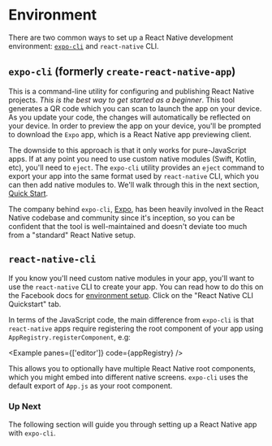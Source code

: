 
# Environment

There are two common ways to set up a React Native development environment: [`expo-cli`](https://docs.expo.io/workflow/expo-cli/) and `react-native` CLI.

## `expo-cli` (formerly `create-react-native-app`)

This is a command-line utility for configuring and publishing React Native projects. _This is the best way to get started as a beginner_. This tool generates a QR code which you can scan to launch the app on your device. As you update your code, the changes will automatically be reflected on your device. In order to preview the app on your device, you'll be prompted to download the `Expo` app, which is a React Native app previewing client.

The downside to this approach is that it only works for pure-JavaScript apps. If at any point you need to use custom native modules (Swift, Kotlin, etc), you'll need to `eject`. The `expo-cli` utility provides an `eject` command to export your app into the same format used by `react-native` CLI, which you can then add native modules to.
We'll walk through this in the next section, [Quick Start](/environment/quick_start).

The company behind `expo-cli`, [Expo](https://expo.io/), has been heavily involved in the React Native codebase and community since it's inception, so you can be confident that the tool is well-maintained and doesn't deviate too much from a "standard" React Native setup.

## `react-native-cli`

If you know you'll need custom native modules in your app, you'll want to use the `react-native` CLI to create your app. You can read how to do this on the Facebook docs for [environment setup](https://reactnative.dev/docs/environment-setup). Click on the "React Native CLI Quickstart" tab.

In terms of the JavaScript code, the main difference from `expo-cli` is that `react-native` apps require registering the root component of your app using `AppRegistry.registerComponent`, e.g:

<Example panes={['editor']} code={appRegistry} />

This allows you to optionally have multiple React Native root components, which you might embed into different native screens. `expo-cli` uses the default export of `App.js` as your root component.

### Up Next

The following section will guide you through setting up a React Native app with `expo-cli`.
